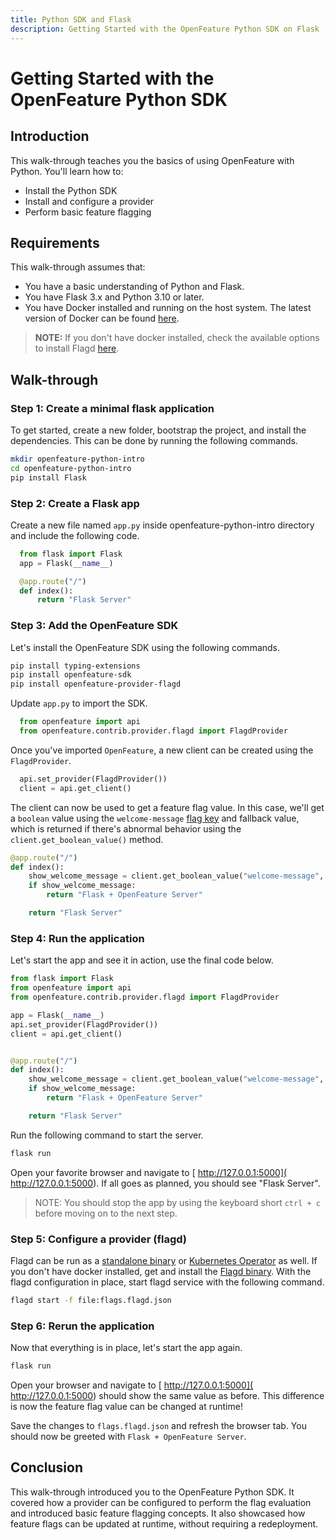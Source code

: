 ```yaml
---
title: Python SDK and Flask
description: Getting Started with the OpenFeature Python SDK on Flask
---
```



# Getting Started with the OpenFeature Python SDK

## Introduction

This walk-through teaches you the basics of using OpenFeature with Python.
You'll learn how to:

- Install the Python SDK
- Install and configure a provider
- Perform basic feature flagging

## Requirements

This walk-through assumes that:

- You have a basic understanding of Python and Flask.
- You have Flask 3.x and Python 3.10 or later.
- You have Docker installed and running on the host system.
  The latest version of Docker can be found [here][docker-download].

> **NOTE:** If you don't have docker installed, check the available options to install Flagd [here](https://flagd.dev/installation/).

## Walk-through

### Step 1: Create a minimal flask application

To get started, create a new folder, bootstrap the project, and install the dependencies.
This can be done by running the following commands.

```sh
mkdir openfeature-python-intro
cd openfeature-python-intro
pip install Flask
```

### Step 2: Create a Flask app

Create a new file named `app.py` inside openfeature-python-intro directory and include the following code.

```python
  from flask import Flask
  app = Flask(__name__)

  @app.route("/")
  def index():
      return "Flask Server"
```

### Step 3: Add the OpenFeature SDK

Let's install the OpenFeature SDK using the following commands.

```sh
pip install typing-extensions
pip install openfeature-sdk
pip install openfeature-provider-flagd
```

Update `app.py` to import the SDK.

```python
  from openfeature import api
  from openfeature.contrib.provider.flagd import FlagdProvider
```

Once you've imported `OpenFeature`, a new client can be created using the `FlagdProvider`.

```python
  api.set_provider(FlagdProvider())
  client = api.get_client()
```

The client can now be used to get a feature flag value.
In this case, we'll get a `boolean` value using the `welcome-message` [flag key][flag-key]
and fallback value, which is returned if there's abnormal behavior using the `client.get_boolean_value()` method.

```python
@app.route("/")
def index():
    show_welcome_message = client.get_boolean_value("welcome-message", False)
    if show_welcome_message:
        return "Flask + OpenFeature Server"

    return "Flask Server"
```

### Step 4: Run the application

Let's start the app and see it in action, use the final code below.

```python
from flask import Flask
from openfeature import api
from openfeature.contrib.provider.flagd import FlagdProvider

app = Flask(__name__)
api.set_provider(FlagdProvider())
client = api.get_client()


@app.route("/")
def index():
    show_welcome_message = client.get_boolean_value("welcome-message", False)
    if show_welcome_message:
        return "Flask + OpenFeature Server"

    return "Flask Server"
```

Run the following command to start the server.

```sh
flask run
```

Open your favorite browser and navigate to [ http://127.0.0.1:5000]( http://127.0.0.1:5000).
If all goes as planned, you should see "Flask Server".

<WhyDefaultContent />

> NOTE: You should stop the app by using the keyboard short `ctrl + c` before moving on to the next step.

### Step 5: Configure a provider (flagd)

<FlagdContent />

Flagd can be run as a [standalone binary](https://flagd.dev/reference/flagd-cli/flagd/) or [Kubernetes Operator](https://openfeature.dev/docs/tutorials/ofo/)
as well.
If you don't have docker installed, get and install the [Flagd binary](https://github.com/open-feature/flagd/releases).
With the flagd configuration in place, start flagd service with the following command.

```sh
flagd start -f file:flags.flagd.json
```

### Step 6: Rerun the application

Now that everything is in place, let's start the app again.

```sh
flask run
```

Open your browser and navigate to [ http://127.0.0.1:5000]( http://127.0.0.1:5000) should show the same value as before.
This difference is now the feature flag value can be changed at runtime!

<FlagdChangeContent />

Save the changes to `flags.flagd.json` and refresh the browser tab.
You should now be greeted with `Flask + OpenFeature Server`.

## Conclusion

This walk-through introduced you to the OpenFeature Python SDK.
It covered how a provider can be configured to perform the flag evaluation and introduced basic feature flagging concepts.
It also showcased how feature flags can be updated at runtime, without requiring a redeployment.

[docker-download]: https://docs.docker.com/engine/install/
[flag-key]: /specification/glossary#flag-key
